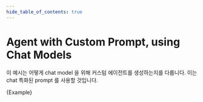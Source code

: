 ```yaml
---
hide_table_of_contents: true
---
```



# Agent with Custom Prompt, using Chat Models

이 예시는 어떻게 chat model 을 위해 커스텀 에이전트를 생성하는지를 다룹니다. 이는 chat 특화된 prompt 를 사용할 것입니다.

<CodeBlock language="typescript">{Example}</CodeBlock>
